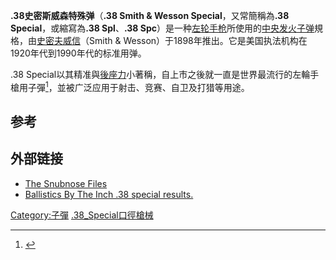{{NoteTA
|G1=Military
|G2=長度單位
|G3=Firearms
|1=zh-tw:中央底火;zh-cn:中央发火;
}}
{{Infobox Firearm Cartridge
| name = .38 Special
| image = File:38 Special - FMJ - SB - 2.jpg
|image_size = 300px
| caption = .38 Special round
| origin = {{nowrap|{{flag|United States of America|1896}}}}
| type = [[轉輪手槍|轉輪手槍]]
| designer = [[史密斯&威森|史密斯&威森]]
| design_date = 1898年
| parent = [[.38_Long_Colt|.38 Long Colt]]
| case_type = Rimmed, straight
| bullet = .357
| neck = .379
| shoulder =
| base = .379
| rim_dia = .44
| rim_thick = .058
| case_length = 1.155
| length = 1.55
| rifling =
| primer = Small pistol
| velocity =
| energy =
| bw1 = 110
| btype1 = [[Hollow_point_bullet|JHP]]
| vel1 = 980
| en1 = 235
| bw2 = 130
| btype2 = [[全金屬披甲彈|FMJ]]
| vel2 = 810
| en2 = 189
| bw3 = 148
| btype3 = {{tsl|en|Wadcutter|LWC}}
| vel3 = 690
| en3 = 156
| bw4 = 158
| btype4 = LRN
| vel4 = 770
| en4 = 208
| bw5 = 200
| btype5 = LRN
| vel5 = 679
| en5 = 204
| test_barrel_length = 4寸
| balsrc = <ref>{{cite web |url=http://www.federalcartridge.com/ballistics |title=Federal Cartridge Co. ballistics page |accessdate=2007-09-25 |archiveurl=https://www.webcitation.org/5PtBZg9QQ?url=http://www.federalcartridge.com/ballistics |archivedate=2007-06-26 |deadurl=yes }}</ref><ref>{{cite web |url=http://www.handloads.com/misc/saami.htm |title=SAAMI Pressures |accessdate=2007-09-25 |archiveurl=https://www.webcitation.org/5PkkhkCav?url=http://www.handloads.com/misc/saami.htm |archivedate=2007-06-21 |deadurl=yes }}</ref><ref>{{cite web |url=http://www.leverguns.com/articles/saami_pressures.htm |title=SAAMI Pressures |accessdate=2007-09-25 |archiveurl=https://www.webcitation.org/5TO8zQuRM?url=http://www.leverguns.com/articles/saami_pressures.htm |archivedate=2007-11-16 |deadurl=yes }}</ref><ref>{{cite web |url=http://www.accuratepowder.com/wp-content/uploads/2011/01/accurate_load_data_3.5.pdf |title=Accurate Powder Loading Data |accessdate=2007-09-25 |archive-date=2011-03-04 |archive-url=https://web.archive.org/web/20110304101201/http://www.accuratepowder.com/wp-content/uploads/2011/01/accurate_load_data_3.5.pdf |dead-url=no }}</ref><ref>{{cite web |url=http://data.hodgdon.com/cartridge_load.asp |title=Cartridge Loading Data - Hodgdon |accessdate=2007-09-25 |archiveurl=https://www.webcitation.org/5TO9dFZMR?url=http://data.hodgdon.com/cartridge_load.asp |archivedate=2007-11-16 |deadurl=yes }}</ref>
}}

'''.38史密斯威森特殊弹'''（'''.38 Smith & Wesson Special'''，又常簡稱為'''.38 Special'''，或縮寫為'''.38 Spl'''、'''.38 Spc'''）是一种[[左轮手枪|左轮手枪]]所使用的{{link-en|彈殼底板|Rim (firearms)|有缘}}[[中央发火|中央发火]][[子弹|子弹]]規格，由[[史密夫威信|史密夫威信]]（Smith & Wesson）于1898年推出。它是美国执法机构在1920年代到1990年代的标准用弹。

.38 Special以其精准與[[後座力|後座力]]小著稱，自上市之後就一直是世界最流行的左輪手槍用子彈<ref>{{cite news |url=http://findarticles.com/p/articles/mi_m0BQY/is_2_52/ai_n15978705 |title=The .38 special: one of our favorite rounds |accessdate=2007-09-25 |work=Guns Magazine |first=Charles E. |last=Petty |year=2006 |archiveurl=https://web.archive.org/web/20070913130850/http://findarticles.com/p/articles/mi_m0BQY/is_2_52/ai_n15978705 |archivedate=2007-09-13 |dead-url=no }}</ref>，並被广泛应用于射击、竞赛、自卫及打猎等用途。

==参考==
{{reflist}}

==外部链接==
{{Commons category|.38 Special}}
* [http://www.snubnose.info The Snubnose Files]{{Wayback|url=http://www.snubnose.info/ |date=20200914233601 }}
* [http://www.ballisticsbytheinch.com/38special.html Ballistics By The Inch .38 special results.]{{Wayback|url=http://www.ballisticsbytheinch.com/38special.html |date=20181208001432 }}

{{史密斯威森公司}}
[[Category:子彈|Category:子彈]]
[[Category:.38_Special口徑槍械|]]